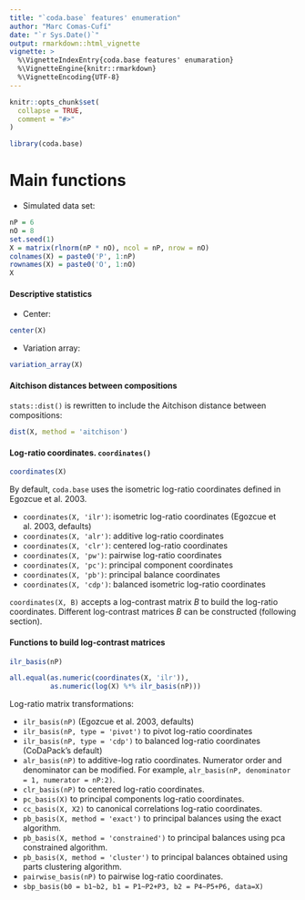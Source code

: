 ```yaml
---
title: "`coda.base` features' enumeration"
author: "Marc Comas-Cufí"
date: "`r Sys.Date()`"
output: rmarkdown::html_vignette
vignette: >
  %\VignetteIndexEntry{coda.base features' enumaration}
  %\VignetteEngine{knitr::rmarkdown}
  %\VignetteEncoding{UTF-8}
---
```


```r
knitr::opts_chunk$set(
  collapse = TRUE,
  comment = "#>"
)
```

```r
library(coda.base)
```

# Main functions

* Simulated data set:

```r
nP = 6
nO = 8
set.seed(1)
X = matrix(rlnorm(nP * nO), ncol = nP, nrow = nO)
colnames(X) = paste0('P', 1:nP)
rownames(X) = paste0('O', 1:nO)
X
```

####   Descriptive statistics

* Center:

```r
center(X)
```

* Variation array:

```r
variation_array(X)
```

#### Aitchison distances between compositions

`stats::dist()` is rewritten to include the Aitchison distance between compositions:

```r
dist(X, method = 'aitchison')
```


#### Log-ratio coordinates. `coordinates()`

```r
coordinates(X)
```

By default, `coda.base` uses the isometric log-ratio coordinates defined in Egozcue et al. 2003.

-   `coordinates(X, 'ilr')`: isometric log-ratio coordinates (Egozcue et al. 2003, defaults)
-   `coordinates(X, 'alr')`: additive log-ratio coordinates
-   `coordinates(X, 'clr')`: centered log-ratio coordinates
-   `coordinates(X, 'pw')`: pairwise log-ratio coordinates
-   `coordinates(X, 'pc')`: principal component coordinates
-   `coordinates(X, 'pb')`: principal balance coordinates
-   `coordinates(X, 'cdp')`: balanced isometric log-ratio coordinates

`coordinates(X, B)` accepts a log-contrast matrix $B$ to build the log-ratio coordinates. Different log-contrast matrices $B$ can be constructed (following section).

#### Functions to build log-contrast matrices

```r
ilr_basis(nP)
```

```r
all.equal(as.numeric(coordinates(X, 'ilr')),
          as.numeric(log(X) %*% ilr_basis(nP)))
```

Log-ratio matrix transformations:

- `ilr_basis(nP)` (Egozcue et al. 2003, defaults)
- `ilr_basis(nP, type = 'pivot')` to pivot log-ratio coordinates
- `ilr_basis(nP, type = 'cdp')` to balanced log-ratio coordinates (CoDaPack's default)
- `alr_basis(nP)` to additive-log ratio coordinates. Numerator order and denominator can be modified. For example, `alr_basis(nP, denominator = 1, numerator = nP:2)`.
- `clr_basis(nP)` to centered log-ratio coordinates.
- `pc_basis(X)` to principal components log-ratio coordinates.
- `cc_basis(X, X2)` to canonical correlations log-ratio coordinates.
- `pb_basis(X, method = 'exact')` to principal balances using the exact algorithm.
- `pb_basis(X, method = 'constrained')` to principal balances using pca constrained algorithm.
- `pb_basis(X, method = 'cluster')` to principal balances obtained using parts clustering algorithm.
- `pairwise_basis(nP)` to pairwise log-ratio coordinates.
- `sbp_basis(b0 = b1~b2, b1 = P1~P2+P3, b2 = P4~P5+P6, data=X)`   

